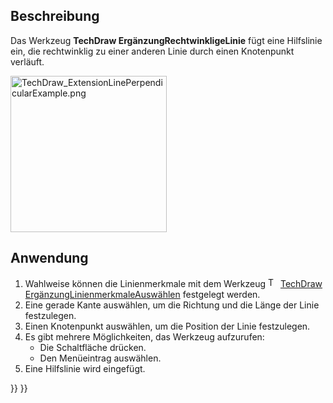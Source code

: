 <languages/>

{{Docnav/de
|[[TechDraw_ExtensionLineParallel/de|ErgänzungParalleleLinie]]
|[[TechDraw_ExtensionInsertDiameter/de|ErgänzungDurchmesserEinfügen]]
|[[TechDraw_Workbench/de|TechDraw]]
|IconL=TechDraw_ExtensionLineParallel.svg
|IconR=TechDraw_ExtensionInsertDiameter.svg
|IconC=Workbench_TechDraw.svg
}}

{{GuiCommand/de
|Name=TechDraw ExtensionLinePerpendicular
|Name/de=TechDraw ErgänzungRechtwinkligeLinie
|MenuLocation=TechDraw → Ergänzungen: Mittellinien/Gewinde → Senkrechte Hilfslinie hinzufügen
|Workbenches=[[TechDraw_Workbench/de|TechDraw]]
|Shortcut=
|Version=0.20
|SeeAlso=[[TechDraw_ExtensionLineParallel/de|TechDraw ErgänzungParalleleLinie]]
}}

<span id="Description"></span>
==Beschreibung==

Das Werkzeug '''TechDraw ErgänzungRechtwinkligeLinie''' fügt eine Hilfslinie ein, die rechtwinklig zu einer anderen Linie durch einen Knotenpunkt verläuft.

[[Image:TechDraw_ExtensionLinePerpendicularExample.png|250px]]
{{Caption|Rechts eine eingefügte rechtwinklige Hilfslinie}}

<span id="Usage"></span>
==Anwendung==

# Wahlweise können die Linienmerkmale mit dem Werkzeug [[Image:TechDraw_ExtensionSelectLineAttributes.svg|16px]] [[TechDraw_ExtensionSelectLineAttributes/de|TechDraw ErgänzungLinienmerkmaleAuswählen]] festgelegt werden.
# Eine gerade Kante auswählen, um die Richtung und die Länge der Linie festzulegen.
# Einen Knotenpunkt auswählen, um die Position der Linie festzulegen.
# Es gibt mehrere Möglichkeiten, das Werkzeug aufzurufen:
#* Die Schaltfläche {{Button|[[Image:TechDraw_ExtensionLinePerpendicular.svg|16px]] [[TechDraw_ExtensionLinePerpendicular/de|Senkrechte Hilfslinie hinzufügen]]}} drücken.
#* Den Menüeintrag {{MenuCommand|TechDraw → Ergänzungen: Mittellinien/Gewinde → [[Image:TechDraw_ExtensionLinePerpendicular.svg|16px]] Senkrechte Hilfslinie hinzufügen}} auswählen.
# Eine Hilfslinie wird eingefügt.


{{Docnav/de
|[[TechDraw_ExtensionLineParallel/de|ErgänzungParalleleLinie]]
|[[TechDraw_ExtensionInsertDiameter/de|ErgänzungDurchmesserEinfügen]]
|[[TechDraw_Workbench/de|TechDraw]]
|IconL=TechDraw_ExtensionLineParallel.svg
|IconR=TechDraw_ExtensionInsertDiameter.svg
|IconC=Workbench_TechDraw.svg
}}

{{TechDraw_Tools_navi{{#translation:}}}}
{{Userdocnavi{{#translation:}}}}